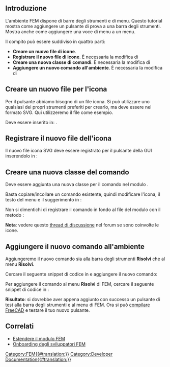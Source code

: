 <languages/>

{{TutorialInfo/it
|Topic=FEM
|Level=Advanced
|Time=60 min
|Author=[[User:JohnWang|JohnWang]]
|FCVersion=0.19
|Files=
}}

<span id="Introduction"></span>
== Introduzione ==

L'ambiente FEM dispone di barre degli strumenti e di menu. Questo tutorial mostra come aggiungere un pulsante di prova a una barra degli strumenti. Mostra anche come aggiungere una voce di menu a un menu.

Il compito può essere suddiviso in quattro parti:
* '''Creare un nuovo file di icone'''.
* '''Registrare il nuovo file di icone'''. È necessaria la modifica di {{incode|src/Mod/Fem/Gui/Resources/Fem.qrc}}
* '''Creare una nuova classe di comandi'''. È necessaria la modifica di {{incode|src/Mod/Fem/femcommands/commands.py}}
* '''Aggiungere un nuovo comando all'ambiente'''. È necessaria la modifica di {{incode|src/Mod/Fem/Gui/Workbench.cpp}}

<span id="Create_a_new_icon_file"></span>
== Creare un nuovo file per l'icona == 

Per il pulsante abbiamo bisogno di un file icona. Si può utilizzare uno qualsiasi dei propri strumenti preferiti per crearlo, ma deve essere nel formato SVG. Qui utilizzeremo il file {{FileName|FEM_testButton.svg}} come esempio. 

Deve essere inserito in: {{incode|src/Mod/Fem/Gui/Resources/icons/}}.

<span id="Register_the_new_icon_file"></span>
== Registrare il nuovo file dell'icona == 

Il nuovo file icona SVG deve essere registrato per il pulsante della GUI inserendolo in {{incode|src/Mod/Fem/Gui/Resources/Fem.qrc}}:

{{code|code=
     <file>icons/FEM_testButton.svg</file>
}} 

<span id="Create_a_new_command_class"></span>
== Creare una nuova classe del comando ==

Deve essere aggiunta una nuova classe per il comando nel modulo {{incode|src/Mod/Fem/femcommands/commands.py}}. 

Basta copiare/incollare un comando esistente, quindi modificare l'icona, il testo del menu e il suggerimento in {{incode|__init__(self)}}:

{{code|code=
class _testButton(CommandManager):
    "The FEM_testButton command definition"

    def __init__(self):
        super(_testButton, self).__init__()
        self.menuetext = "test Button"
        self.tooltip = "This is a test button"
        self.is_active = "always"
        #self.do_activated = "add_obj_on_gui_selobj_noset_edit"
}}

Non si dimentichi di registrare il comando in fondo al file del modulo con il metodo {{incode|addCommand(...)}}:

{{code|code=
FreeCADGui.addCommand(
    "FEM_testButton",
    _testButton()
)
}}

'''Nota''': vedere questo [https://forum.freecadweb.org/viewtopic.php?f=18&t=46693&start=10#p402004 thread di discussione] nel forum se sono coinvolte le icone.

<span id="Add_new_command_to_workbench"></span>
== Aggiungere il nuovo comando all'ambiente ==

Aggiungeremo il nuovo comando sia alla barra degli strumenti '''Risolvi''' che al menu '''Risolvi'''. 

Cercare il seguente snippet di codice in {{incode|/Gui/Workbench.cpp}} e aggiungere il nuovo comando:

{{code|code= 
     Gui::ToolBarItem* solve = new Gui::ToolBarItem(root);
     solve->setCommand("Solve");
     *solve << "FEM_SolverCalculixCxxtools"
            << "FEM_SolverCalculiX"
            << "FEM_SolverElmer"
+           << "FEM_testButton"
            << "Separator"
}}

Per aggiungere il comando al menu '''Risolvi''' di FEM, cercare il seguente snippet di codice in {{incode|Workbench.cpp}}:

{{code|code= 
    Gui::MenuItem* solve = new Gui::MenuItem;
    root->insertItem(item, solve);
    solve->setCommand("&Solve");
    *solve << "FEM_SolverCalculixCxxtools"
           << "FEM_SolverCalculiX"
           << "FEM_SolverElmer"
           << "FEM_SolverZ88"
+          << "FEM_testButton"
           << "Separator"
}}

'''Risultato''': si dovrebbe aver appena aggiunto con successo un pulsante di test alla barra degli strumenti e al menu di FEM. Ora si può [[Compiling|compilare FreeCAD]] e testare il tuo nuovo pulsante.

<span id="Related"></span>
== Correlati ==

* [[Extend_FEM_Module/it|Estendere il modulo FEM]]
* [[Onboarding_FEM_Devs/it|Onboarding degli sviluppatori FEM]]


[[Category:FEM{{#translation:}}]]
[[Category:Developer Documentation{{#translation:}}]]